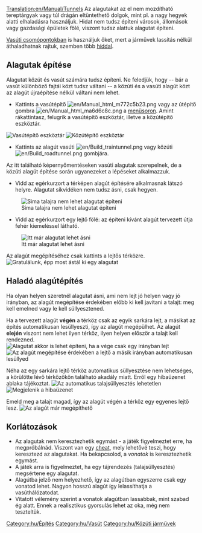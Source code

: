 [[Translation:en/Manual/Tunnels]]
{{hu/Oktatás}}
Az alagutakat az el nem mozdítható tereptárgyak vagy túl drágán eltüntethető dolgok, mint pl. a nagy hegyek alatti elhaladásra használjuk.
Hidat nem tudsz építeni városok, állomások vagy gazdasági épületek fölé, viszont tudsz alattuk alagutat építeni.

[[hu/Community/Junctionary/Csomópontok|Vasúti csomópontokban]] is használjuk őket, mert a járművek lassítás nélkül áthaladhatnak rajtuk, szemben több [[hu/Manual/Hidak|híddal]].

==Alagutak építése==
Alagutat közút és vasút számára tudsz építeni. Ne feledjük, hogy -- bár a vasút különböző fajtái közt tudsz váltani --  a közúti és a vasúti alagút közt az alagút újraépítése nélkül váltani nem lehet.

*Kattints a vasútépítő [[File:en/Manual html m772c5b23.png]] vagy az útépítő gombra [[File:en/Manual html ma6d6c8c.png]] a [[hu/Manual/Felhasználói felület#A_menüsor|menüsoron]]. Amint rákattintasz, felugrik a vasútépítő eszköztár, illetve a közútépítő eszköztár.
[[File:hu/Railroad Construction.png|none|frame|Vasútépítő eszköztár]]
[[File:hu/Road construction.png|none|frame|Közútépítő eszköztár]]

*Kattints az alagút vasúti [[File:en/Build traintunnel.png]] vagy közúti [[File:en/Build roadtunnel.png]] gombjára.

Az itt található képernyőmentéseken vasúti alagutak szerepelnek, de a közúti alagút építése során ugyanezeket a lépéseket alkalmazzuk.

*Vidd az egérkurzort a térképen alagút építésére alkalmasnak látszó helyre. Alagutat síkvidéken nem tudsz ásni, csak hegyen.
[[File:en/Tunnel try.png|none|frame|Sima talajra nem lehet alagutat építeni]]

*Vidd az egérkurzort egy lejtő fölé: az építeni kívánt alagút tervezett útja fehér kiemeléssel látható.
[[File:en/Tunnel prepare first.png|none|frame|Itt már alagutat lehet ásni]]

Az alagút megépítéséhez csak kattints a lejtős térközre.
[[File:en/Tunnel built first.png|none|frame|Gratulálunk, épp most ástál ki egy alagutat]]

==Haladó alagútépítés==
Ha olyan helyen szeretnél alagutat ásni, ami nem lejt jó helyen vagy jó irányban, az alagút megépítése érdekében előbb ki kell javítani a talajt: meg kell emelned vagy le kell süllyesztened.

Ha a tervezett alagút '''végén''' a térköz csak az egyik sarkára lejt, a másikat az építés automatikusan lesüllyeszti, így az alagút megépülhet. Az alagút '''elején''' viszont nem lehet ilyen térköz, ilyen helyen először a talajt kell rendezned.
[[File:en/Tunnel prepare second.png|none|frame|Alagutat akkor is lehet építeni, ha a vége csak egy irányban lejt]]
[[File:en/Tunnel built second.png|none|frame|Az alagút megépítése érdekében a lejtő a másik irányban automatikusan lesüllyed]]

Néha az egy sarkára lejtő térköz automatikus süllyesztése nem lehetséges, a körülötte lévő térközökön található akadály miatt. Erről egy hibaüzenet ablaka tájékoztat.
[[File:en/Tunnel terraform third.png|none|frame|Az automatikus talajsüllyesztés lehetetlen]]
[[File:en/Tunnel error third.png|none|frame|Megjelenik a hibaüzenet]]

Emeld meg a talajt magad, így az alagút végén a térköz egy egyenes lejtő lesz.
[[File:en/Tunnel prepare third.png|none|frame|Az alagút már megépíthető]]

==Korlátozások==
* Az alagutak nem keresztezhetik egymást - a játék figyelmeztet erre, ha megpróbálnád. Viszont van egy [[en/Archive/Manual/Crossing tunnels|cheat]], mely lehetővé teszi, hogy keresztezd az alagutakat. Ha bekapcsolod, a ''vonatok'' is keresztezhetik egymást.
* A játék arra is figyelmeztet, ha egy tájrendezés (talajsüllyesztés) megsértene egy alagutat.
* Alagútba jelző nem helyezhető, így az alagútban egyszerre csak egy vonatod lehet. Nagyon hosszú alagút így  lelassíthatja a vasúthálózatodat.
* Vitatott vélemény szerint a vonatok alagútban lassabbak, mint szabad ég alatt. Ennek a realisztikus gyorsulás lehet az oka, még nem teszteltük.

[[Category:hu/Építés]]
[[Category:hu/Vasút]]
[[Category:hu/Közúti járművek]]